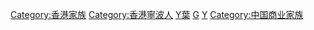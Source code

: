 {{catmore}}

[[Category:香港家族|Category:香港家族]]
[[Category:香港寧波人|Category:香港寧波人]]
[[Category:镇海区人_(宁波市)|Y葉]]
[[Category:叶澄衷家族|G]]
[[Category:镇海家族|Y]]
[[Category:中国商业家族|Category:中国商业家族]]